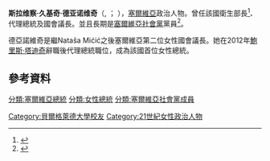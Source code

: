 {{Infobox officeholder
|name           = 斯拉維察·久基奇·德亞諾維奇
|image          = Slavica Đukić Dejanović.jpg
|office         = [[Minister_without_Portfolio|Minister without Portfolio]]
|primeminister  = [[Aleksandar_Vučić|Aleksandar Vučić]]<br />[[Ivica_Dačić|Ivica Dačić]] {{small|(Acting)}}
|term_start     = 11 August 2016
|term_end       = 28 October 2020
|predecessor    = [[Velimir_Ilić|Velimir Ilić]]
|successor      = [[Novica_Tončev|Novica Tončev]] 
|office1        = 衛生部長
|primeminister1 = [[伊維察·達契奇|伊維察·達契奇]]
|term_start1    = 2012年7月27日
|term_end1      = 2014年4月27日
|predecessor1   = [[Zoran_Stanković|Zoran Stanković]]
|successor1     = [[Zlatibor_Lončar|Zlatibor Lončar]]
|office2        = [[塞爾維亞總統|塞爾維亞總統]]<br />{{small|代理}}
|primeminister2 = [[米爾科·茨韋特科維奇|米爾科·茨韋特科維奇]]
|term_start2    = 5 April 2012
|term_end2      = 31 May 2012 
|predecessor2   = [[鮑里斯·塔迪奇|鮑里斯·塔迪奇]]
|successor2     = [[Tomislav_Nikolić|Tomislav Nikolić]] 
|office3        = 12th [[President_of_the_National_Assembly_of_Serbia|President of the National Assembly]]
|primeminister3 = [[米爾科·茨韋特科維奇|米爾科·茨韋特科維奇]]
|term_start3    = 2008年6月25日
|term_end3      = 2012年5月31日
|predecessor3   = [[Oliver_Dulić|Oliver Dulić]]
|successor3     = [[Nebojša_Stefanović|Nebojša Stefanović]]
|office4        = 家庭保健部長
|primeminister4 = [[Milomir_Minić|Milomir Minić]]
|term_start4    = 2000年10月24日
|term_end4      = 2001年1月25日
|predecessor4   = Miroslav Nedeljković
|successor4     = Dragan Milovanović {{small|(Labour and Employment)}}
|birth_date     = {{birth date and age|1951|7|4|df=y}}
|birth_place    = {{flagicon|YUG}} [[南斯拉夫社會主義聯邦共和國|南斯拉夫社會主義聯邦共和國]][[拉查|拉查]]<br />{{small|（今[[塞爾維亞|塞爾維亞]]）}}
| nationality={{YUG}}<br>{{flag|Serbia and Montenegro}}<br>{{flag|Serbia}}
|death_date     = 
|death_place    = 
|party          = [[塞爾維亞社會黨|塞爾維亞社會黨]]
|alma_mater     = [[貝爾格勒大學|貝爾格勒大學]]
}}
'''斯拉维察·久基奇·德亚诺维奇'''（{{lang-sr-cyr|Славица Ђукић Дејановић}}, {{IPA-sh|slâʋitsa dʑûkitɕ dɛjǎːnɔʋitɕ|pron}}；{{bd|1951年|7月4日|||catIdx=}} ），[[塞爾維亞|塞爾維亞]]政治人物。曾任該國衛生部長<ref>{{cite web|url=http://www.b92.net/eng/news/politics-article.php?yyyy=2012&mm=07&dd=22&nav_id=81395|title=Progressives, Socialists announce names of new ministers|date=2012-07-22|publisher=B92|access-date=2021-01-31|archive-date=2015-02-20|archive-url=https://web.archive.org/web/20150220214016/http://www.b92.net/eng/news/politics-article.php?yyyy=2012&mm=07&dd=22&nav_id=81395|dead-url=no}}</ref>、代理總統及國會議長。並且長期是[[塞爾維亞社會黨|塞爾維亞社會黨]]黨員<ref>{{cite web|url=http://www.vesti.rs/izvor/Biografija-Slavice-Djukic-Dejanovic-2.html|title= Biografija Slavice Đukić-Dejanović|date=2008-06-26|publisher=RTV Pink}}</ref>。

德亞諾維奇是繼Nataša Mićić之後塞爾維亞第二位女性國會議長。她在2012年[[鮑里斯·塔迪奇|鮑里斯·塔迪奇]]辭職後代理總統職位，成為該國首位女性總統。

==參考資料==
<references />

{{Authority control}}

{{DEFAULTSORT:Dukic Dejanovic, Slavica}}
[[Category:貝爾格萊德大學校友|Category:貝爾格萊德大學校友]]
[[分類:塞爾維亞總統|分類:塞爾維亞總統]]
[[分類:女性總統|分類:女性總統]]
[[分類:塞爾維亞社會黨成員|分類:塞爾維亞社會黨成員]]
[[Category:21世紀女性政治人物|Category:21世紀女性政治人物]]